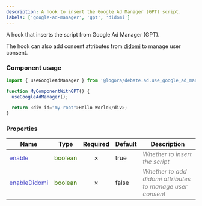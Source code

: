 ```yaml
---
description: A hook to insert the Google Ad Manager (GPT) script.
labels: ['google-ad-manager', 'gpt', 'didomi']
---
```


A hook that inserts the script from Google Ad Manager (GPT).

The hook can also add consent attributes from [didomi](https://www.didomi.io/fr/) to manage user consent.


### Component usage

```js
import { useGoogleAdManager } from '@logora/debate.ad.use_google_ad_manager';

function MyComponentWithGPT() {
  useGoogleAdManager();

  return <div id="my-root">Hello World</div>;
}
```

### Properties
| **Name**      | **Type** | **Required** | **Default** | **Description** |
| ----------- | ----------- | :-----------: | ----------- | ----------- |
| <font color='#4646c6'>enable</font> | <font color="#397300">boolean</font> | &cross; | true | <font color="grey">*Whether to insert the script*</font> |
| <font color='#4646c6'>enableDidomi</font> | <font color="#397300">boolean</font> | &cross; | false | <font color="grey">*Whether to add didomi attributes to manage user consent*</font> |